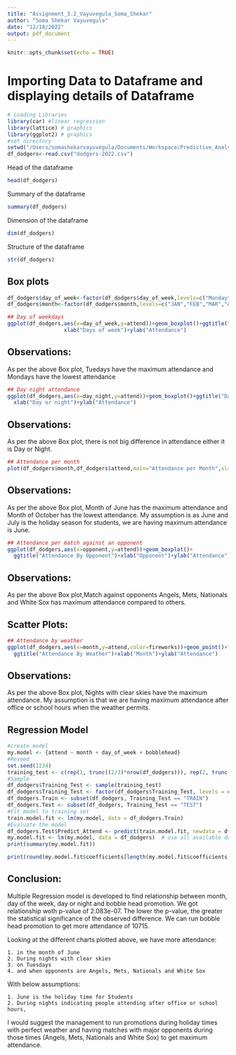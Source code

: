 ```yaml
---
title: "Assignment_3.2_Vayuvegula_Soma_Shekar"
author: "Soma Shekar Vayuvegula"
date: "12/18/2022"
output: pdf_document
---
```


```r
knitr::opts_chunk$set(echo = TRUE)
```

# Importing Data to Dataframe and displaying details of Dataframe

```r
# Loading Libraries
library(car) #linear regression
library(lattice) # graphics 
library(ggplot2) # graphics 
#set directory
setwd("/Users/somashekarvayuvegula/Documents/Workspace/Predictive_Analytics/Week3")
df_dodgers<-read.csv("dodgers-2022.csv")
```

Head of the dataframe

```r
head(df_dodgers)
```

Summary of the dataframe

```r
summary(df_dodgers)
```

Dimension of the dataframe

```r
dim(df_dodgers)
```

Structure of the dataframe

```r
str(df_dodgers)
```

## Box plots

```r
df_dodgers$day_of_week<-factor(df_dodgers$day_of_week,levels=c("Monday","Tuesday","Wednesday","Thursday","Friday","Saturday","Sunday"))
df_dodgers$month<-factor(df_dodgers$month,levels=c("JAN","FEB","MAR","APR","MAY","JUN","JUL","AUG","SEP","OCT","NOV","DEC"))
```

```r
## Day of weekdays
ggplot(df_dodgers,aes(x=day_of_week,y=attend))+geom_boxplot()+ggtitle("Weekdays Attendance")+
                  xlab("Days of week")+ylab("Attendance")
```

## Observations:

As per the above Box plot, Tuedays have the maximum attendance and Mondays have the lowest attendance

```r
## Day night attendance
ggplot(df_dodgers,aes(x=day_night,y=attend))+geom_boxplot()+ggtitle("Day night Attendance")+
  xlab("Day or night")+ylab("Attendance")
```

## Observations:

As per the above Box plot, there is not big difference in attendance either it is Day or Night.

```r
## Attendance per month
plot(df_dodgers$month,df_dodgers$attend,main="Attendance per Month",xlab="Month",ylab="Attendance",las=1)
```

## Observations:

As per the above Box plot, Month of June has the maximum attendance and Month of October has the lowest attendance. My assumption is as June and July is the holiday season for students, we are having maximum attendance is June.


```r
## Attendance per match against an opponent
ggplot(df_dodgers,aes(x=opponent,y=attend))+geom_boxplot()+
  ggtitle("Attendance By Opponent")+xlab("Opponent")+ylab("Attendance")+ theme(axis.text.x = element_text(angle = 90, vjust = 0.5, hjust=1))
```

## Observations:

As per the above Box plot,Match against opponents Angels, Mets, Nationals and White Sox has maximum attendance compared to others.

## Scatter Plots:

```r
## Attendance by weather
ggplot(df_dodgers,aes(x=month,y=attend,color=fireworks))+geom_point()+facet_wrap(day_night~skies)+
  ggtitle("Attendance By Weather")+xlab("Month")+ylab("Attendance")
```

## Observations:

As per the above Box plot, Nights with clear skies have the maximum attendance. My assumption is that we are having maximum attendance after office or school hours when the weather permits.

## Regression Model

```r
#create model
my.model <- {attend ~ month + day_of_week + bobblehead}
#Reseed
set.seed(1234)
training_test <- c(rep(1, trunc((2/3)*nrow(df_dodgers))), rep(2, trunc((1/3)*nrow(df_dodgers))))
#Sample
df_dodgers$Training_Test <- sample(training_test)
df_dodgers$Training_Test <- factor(df_dodgers$Training_Test, levels = c(1, 2), labels = c("TRAIN", "TEST"))
df_dodgers.Train <- subset(df_dodgers, Training_Test == "TRAIN")
df_dodgers.Test <- subset(df_dodgers, Training_Test == "TEST")
#Fit model to training set
train.model.fit <- lm(my.model, data = df_dodgers.Train)
#Evaluate the model
df_dodgers.Test$Predict_Attend <- predict(train.model.fit, newdata = df_dodgers.Test)
my.model.fit <- lm(my.model, data = df_dodgers)  # use all available data
print(summary(my.model.fit))

print(round(my.model.fit$coefficients[length(my.model.fit$coefficients)], digits = 0))
```

## Conclusion:

  Multiple Regression model is developed to find relationship between month, day of the week, day or night and bobble head promotion. We got relationship woth p-value of 2.083e-07.  The lower the p-value, the greater the statistical significance of the observed difference. We can run bobble head promotion to get more attendance of 10715.
  
  Looking at the different charts plotted above, we have more attendance:
    
    1. in the month of June
    2. During nights with clear skies
    3. on Tuesdays
    4. and when opponents are Angels, Mets, Nationals and White Sox
    
 With below assumptions:
 
    1. June is the holiday time for Students
    2. During nights indicating people attending after office or school hours, 
 
 I would suggest the management to run promotions during holiday times with perfect weather and having matches with major opponents during those times (Angels, Mets, Nationals and White Sox) to get maximum attendance.



